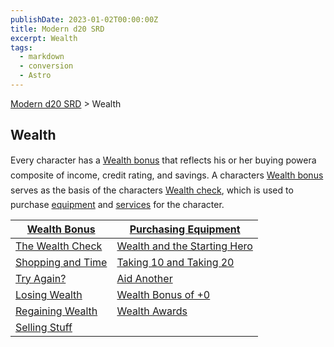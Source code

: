 ```yaml
---
publishDate: 2023-01-02T00:00:00Z
title: Modern d20 SRD
excerpt: Wealth
tags:
  - markdown
  - conversion
  - Astro
---
```


[Modern d20 SRD](/#modernD20) > Wealth

## Wealth

Every character has a [Wealth ](modern-d20-srd-wealth-wealth-bonus)[bonus](modern-d20-srd-wealth-wealth-bonus) that reflects his or her buying powera composite of income, credit rating, and savings. A characters [Wealth bonus](modern-d20-srd-wealth-wealth-bonus) serves as the basis of the characters [Wealth check](modern-d20-srd-wealth-wealth-check), which is used to purchase [equipment](modern-d20-srd-equipment-equipment-general) and [services](modern-d20-srd-equipment-services) for the character.

| [Wealth Bonus](modern-d20-srd-wealth-wealth-bonus) | [Purchasing Equipment](modern-d20-srd-wealth-purchasing-equipment) |
|---|---|
| [The Wealth Check](modern-d20-srd-wealth-wealth-check) | [Wealth and the Starting Hero](modern-d20-srd-wealth-wealth-starting-hero) |
| [Shopping and Time](modern-d20-srd-wealth-shopping-and-time) | [Taking 10 and Taking 20](modern-d20-srd-wealth-taking-10-and-20) |
| [Try Again?](modern-d20-srd-wealth-try-again) | [Aid Another](modern-d20-srd-wealth-aid-another) |
| [Losing Wealth](modern-d20-srd-wealth-losing-wealth) | [Wealth Bonus of +0](modern-d20-srd-wealth-wealth-bonus-of-0) |
| [Regaining Wealth](modern-d20-srd-wealth-regaining-wealth) | [Wealth Awards](modern-d20-srd-wealth-wealth-awards) |
| [Selling Stuff](modern-d20-srd-wealth-selling-stuff) |
